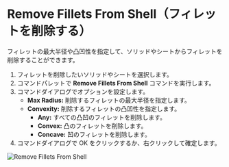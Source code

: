 
<Reference shortcut="" command="Remove Fillets From Shell" button="" />

# Remove Fillets From Shell（フィレットを削除する）

フィレットの最大半径や凸凹性を指定して、ソリッドやシートからフィレットを削除することができます。

1. フィレットを削除したいソリッドやシートを選択します。
2. コマンドパレットで **Remove Fillets From Shell** コマンドを実行します。
3. コマンドダイアログでオプションを設定します。
    - **Max Radius:** 削除するフィレットの最大半径を指定します。
    - **Convexity:** 削除するフィレットの凸凹性を指定します。
        - **Any:** すべての凸凹のフィレットを削除します。
        - **Convex:** 凸のフィレットを削除します。
        - **Concave:** 凹のフィレットを削除します。
4. コマンドダイアログで OK をクリックするか、右クリックして確定します。

![Remove Fillets From Shell](/img/remove-fillets-from-shell.gif)
